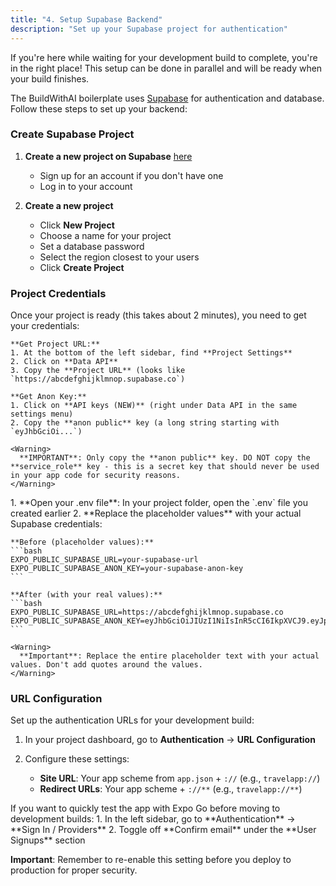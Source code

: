 ```yaml
---
title: "4. Setup Supabase Backend"
description: "Set up your Supabase project for authentication"
---
```


<Note>
  If you're here while waiting for your development build to complete, you're in the right place! This setup can be done in parallel and will be ready when your build finishes.
</Note>

The BuildWithAI boilerplate uses [Supabase](https://supabase.com/) for authentication and database. Follow these steps to set up your backend:

### Create Supabase Project

1. **Create a new project on Supabase** [here](https://supabase.com)
   - Sign up for an account if you don't have one
   - Log in to your account

2. **Create a new project**
   - Click **New Project**
   - Choose a name for your project
   - Set a database password
   - Select the region closest to your users
   - Click **Create Project**

### Project Credentials

<Steps>
  <Step title="Find Your API Keys">
    Once your project is ready (this takes about 2 minutes), you need to get your credentials:

    **Get Project URL:**
    1. At the bottom of the left sidebar, find **Project Settings**
    2. Click on **Data API**
    3. Copy the **Project URL** (looks like `https://abcdefghijklmnop.supabase.co`)

    **Get Anon Key:**
    1. Click on **API keys (NEW)** (right under Data API in the same settings menu)
    2. Copy the **anon public** key (a long string starting with `eyJhbGciOi...`)

    <Warning>
      **IMPORTANT**: Only copy the **anon public** key. DO NOT copy the **service_role** key - this is a secret key that should never be used in your app code for security reasons.
    </Warning>
  </Step>

  <Step title="Add Credentials to Your App">
    1. **Open your .env file**: In your project folder, open the `.env` file you created earlier
    2. **Replace the placeholder values** with your actual Supabase credentials:

    **Before (placeholder values):**
    ```bash
    EXPO_PUBLIC_SUPABASE_URL=your-supabase-url
    EXPO_PUBLIC_SUPABASE_ANON_KEY=your-supabase-anon-key
    ```

    **After (with your real values):**
    ```bash
    EXPO_PUBLIC_SUPABASE_URL=https://abcdefghijklmnop.supabase.co
    EXPO_PUBLIC_SUPABASE_ANON_KEY=eyJhbGciOiJIUzI1NiIsInR5cCI6IkpXVCJ9.eyJpc3MiOiJzdXBhYmFzZSIsInJlZiI6ImFiY2RlZmdoaWprbG1ub3AiLCJyb2xlIjoiYW5vbiIsImlhdCI6MTY5...
    ```

    <Warning>
      **Important**: Replace the entire placeholder text with your actual values. Don't add quotes around the values.
    </Warning>
  </Step>
</Steps>

### URL Configuration

Set up the authentication URLs for your development build:

1. In your project dashboard, go to **Authentication** → **URL Configuration**

2. Configure these settings:
   - **Site URL**: Your app scheme from `app.json` + `://` (e.g., `travelapp://`)
   - **Redirect URLs**: Your app scheme + `://**` (e.g., `travelapp://**`)

<Info>
  If you want to quickly test the app with Expo Go before moving to development builds:
  1. In the left sidebar, go to **Authentication** → **Sign In / Providers**
  2. Toggle off **Confirm email** under the **User Signups** section
  
  **Important**: Remember to re-enable this setting before you deploy to production for proper security.
</Info>
